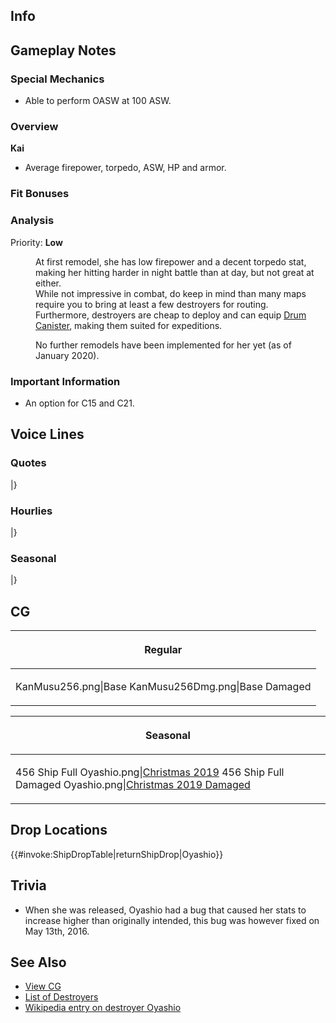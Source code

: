==Info==
{{KanmusuInfo|ID=256}}
{{KanmusuInfo|ID=256a}}

==Gameplay Notes==
===Special Mechanics===
* Able to perform OASW at 100 ASW.

===Overview===
'''Kai'''
* Average firepower, torpedo, ASW, HP and armor.

===Fit Bonuses===
{{:{{BASEPAGENAME}}/Equipment Bonuses}}
{{clear}}

===Analysis===
Priority: '''Low'''

:At first remodel, she has low firepower and a decent torpedo stat, making her hitting harder in night battle than at day, but not great at either.
:While not impressive in combat, do keep in mind than many maps require you to bring at least a few destroyers for routing.
:Furthermore, destroyers are cheap to deploy and can equip [[Drum Canister]], making them suited for expeditions.

:No further remodels have been implemented for her yet (as of January 2020).

===Important Information===
* An option for C15 and C21.

==Voice Lines==
===Quotes===
{{ShipquoteHeader}}
{{ShipquoteKai
|scenario = Introduction
|origin = 陽炎型駆逐艦四番艦、親潮です。司令、第十五駆逐隊、どうぞよろしくご指導ください。お願いいたします！
|translation = I'm the 4th ship of the Kagerou-class destroyers, Oyashio. The 15th Destroyer Division looks forward to your guidance, Commander. If you please!
|audio = Oyashio-Intro.mp3
}}
{{ShipquoteKai
|scenario = Introduction
|kai = yes
|origin = 陽炎型駆逐艦四番艦、親潮、参りました。司令、第十五駆逐隊、引き続きよろしくご指導ください。お願いいたします！
|translation = The 4th ship of the Kagerou-class destroyers, Oyashio, has arrived. The 15th Destroyer Division continues to look forward to your guidance, Commander. If you please!
|audio = OyashioKai-Intro.mp3
}}
{{ShipquoteKai
|scenario = Library
|origin = 陽炎型駆逐艦、四番艦、親潮です。舞鶴生まれです。
僚艦の黒潮さんらと共に、第十五駆逐隊を編成しました。攻略作戦や航空母艦の護衛、鼠輸送も何度も経験しました。 
最期の出撃も……黒潮さんと一緒です。
|translation = I'm the 4th ship of the Kagerou-class destroyers, Oyashio. I was born in Maizuru.
Along with my sister Kuroshio-san and others, we formed the 15th Destroyer Division.<ref>The 15th Destroyer Division being; Oyashio, Kuroshio, Hayashio and Natsushio.</ref> We have experience in escorting invasion operations and carriers to running Tokyo Expresses. 
On my last sortie... I was with Kuroshio-san.<ref>She sank while escorting troop transports to Kolombangara with Kuroshio.</ref>
|audio = Oyashio-Library.mp3
}}
{{ShipquoteKai
|scenario = Secretary 1
|origin = 何？猫かしら……この感じ、違う！ えぇいっ！……ど、どお？ えっ、司令！？ すみません、私、てっきり……
|translation = What's this? This feels like... a cat, wait no! Eeeeh! ... Wh-what was that? Eh, Commander!? Sorry, I just...
|audio = Oyashio-Sec3.mp3
}}
{{ShipquoteKai
|scenario = Secretary 2
|origin = 司令。親潮、参りました。
|translation = Commander. I have arrived.
|audio = Oyashio-Sec1.mp3
}}
{{ShipquoteKai
|scenario = Secretary 3
|origin = 黒潮さん、用意は良いですか？ 第十五駆逐隊、準備万端です！
|translation = Kuroshio-san, are you all ready? The 15th Destroyer Division is all ready!
|audio = Oyashio-Sec2.mp3
}}
{{ShipquoteKai
|scenario = Secretary Idle
|origin = よし。爆雷も問題なし、魚雷もＯＫ、っと。対空兵装も……大丈夫、これなら！ ふぅ、これでいつお呼びがかかっても……あれ？ 司令？ ……司令？ あれ？ いない？
|translation = Right. No problems with the depth charges, torpedoes are also OK. AA weapons are... all fine, all right! Fuu, now whenever the call comes... huh? Commander? ...Commander? Huh? He's gone?
|audio = Oyashio-SecIdle.mp3
}}
{{ShipquoteKai
|scenario = Secretary (Married)
|origin = 黒潮さん、少し時間有る？　あの…司令が最近少しお疲れのようで…元気の出るお夜食を作ろうと思うんだけど、手伝っていただけないでしょうか？　あ、ありがとう♪
|translation = Do you have a minute, Kuroshio-san? Umm... The Commander has been a bit tired lately... I feel like making him dinner to make him feel better, can you give me a hand? Th-thanks♪
|audio = Oyashio-SecMarried.mp3
}}
{{ShipquoteKai
|scenario = Wedding
|origin = 司令？　十五駆の報告書なら先ほど…え、違う？　これは…ぁ、あのっ？！　開けてみてもよろしいでしょうか司令？　開けます…はっ？！　ぁ、あの、うぅっ…私、大切に…大切にします！！
|translation = Commander? I already gave you the report for the DesDiv15... Eh, that's not it? This is... Uh, ummm?! Can I open it now, Commander? I'm opening it... Huh?! Uh, ummm... I'll really... really treasure this!!
|audio = Oyashio-Wedding.mp3
}}
{{ShipquoteKai
|scenario = Player's Score
|origin = 司令！状況分析ですか？了解です、資料をお持ちします。
|translation = Commander! You want a situation analysis? Roger, I'll get you the documents.
|audio = Oyashio-PlayerScore.mp3
}}
{{ShipquoteKai
|scenario = Joining the Fleet
|origin = 第十五駆逐隊、親潮。出撃します！ヨーソロー！
|translation = 15th Destroyer Division, Oyashio. Sortieing! No problem!<ref>The phrase [https://ja.wikipedia.org/wiki/%E3%82%88%E3%81%86%E3%81%9D%E3%82%8D 'Yousoro'] (ようそろ) used to mean a command to go straight ahead. But during the era of the IJN and JMSDF it has changed to mean 'roger' or 'no problems'.</ref>
|audio = Oyashio-JoinFleet.mp3
}}
{{ShipquoteKai
|scenario = Equipment 1
|origin = これは…この兵装なら、親潮、艦隊のお役に立てそうです！
|translation = This is... I can be useful to the fleet with this weapon!
|audio = Oyashio-Equip1.mp3
}}
{{ShipquoteKai
|scenario = Equipment 2
|origin = ありがとうございます、司令！ 対潜兵装も大切ですよね。
|translation = Thank you very much, Commander! Anti-submarine equipment is important too.
|audio = Oyashio-Equip2.mp3
}}
{{ShipquoteKai
|scenario = Equipment 3
|origin = 第十五駆逐隊、問題ありません！
|translation = There are no problem with the 15th Destroyer Division!
|audio = Oyashio-Equip3.mp3
}}
{{ShipquoteKai
|scenario = Supply
|origin = 司令、ありがとうございます。十五駆、直ちに出撃可能です！
|translation = Thank you very much, Commander. 15DesDiv can sortie immediately!
|audio = Oyashio-Supply.mp3
}}
{{ShipquoteKai
|scenario = Docking (Minor Damage)
|origin = 申し訳ありません……私、少しだけ後ろに下がります！ すぐ出ますから！
|translation = Please forgive me... I need to fall back for a while! I'll be right back!
|audio = Oyashio-DockMinor.mp3
}}
{{ShipquoteKai
|scenario = Docking (Major Damage)
|origin = 司令…大変申し訳ありません。いただいた制服をこんなにしてしまって…次は、こんな失敗は絶対にしません！　…絶対に。
|translation = Commander... please forgive me for the trouble. My uniform has turned into such a state... I won't fail like this next time! ...I definitely won't.
|audio = Oyashio-DockMajor.mp3
}}
{{ShipquoteKai
|scenario = Construction
|origin = 司令！新しい艦の建造が完了いたしました！
|translation = Commander! Construction of a new ship has completed!
|audio = Oyashio-Construction.mp3
}}
{{ShipquoteKai
|scenario = Returning from Sortie
|origin = 作戦完了！艦隊、泊地に戻りました。
|translation = Operation complete! The fleet has returned to the anchorage.
|audio = Oyashio-SortieReturn.mp3
}}
{{ShipquoteKai
|scenario = Starting a Sortie
|origin = 艦隊旗艦、親潮が預かります。旗艦、先頭。艦隊、前へ！
|translation = Fleet flagship, Oyashio, taking command. Flagship, taking the lead. Fleet, forwards!
|audio = Oyashio-Sortie.mp3
}}
{{ShipquoteKai
|scenario = Starting a Battle
|origin = 敵艦隊発見、合戦準備。撃ち方ー、はじめっ！
|translation = Enemy spotted, prepare for battle. Open fire!
|audio = Oyashio-BattleStart.mp3
}}
{{ShipquoteKai
|scenario = Attack
|origin = 左舷、砲戦用意。撃て、てーっ！…やった、いける！
|translation = Guns to port. Fire, fire! ...Yes, I hit!
|audio = Oyashio-Attack.mp3
}}
{{ShipquoteKai
|scenario = Night Battle Attack 
|origin = 当たった？いける？…そ、そう…てー！
|translation = Did I hit? I did it? ...A-alright... Fire!
|audio = Oyashio-NightAttack.mp3
}}
{{ShipquoteKai
|scenario = Night Battle
|origin = 艦隊再集結！･･････いいですか？夜戦でとどめを刺します。私に続けっ！
|translation = Fleet regroup! ...All ready? Let's finish this with a night battle. Follow me!
|audio = Oyashio-NightBattle.mp3
}}
{{ShipquoteKai
|scenario = MVP
|origin = うそっ、私が！？司令、本当ですか！？ ……や、やった！黒潮さん、見てましたか？私、やりました！
|translation = No way, me!? Really, Commander!? ...Ho, hooray! Did you see that, Kuroshio-san? I did it!
|audio = Oyashio-MVP.mp3
}}
{{ShipquoteKai
|scenario = Minor Damage 1
|origin = いやあっ！被弾！？何、魚雷？機雷？何！？
|translation = Noooo! I'm hit!? What, a torpedo? A mine? What is it!?<ref>She struck a mine while leaving [https://en.wikipedia.org/wiki/Vila,_Solomon_Islands Vila] after escorting some troops there. Initially she thought it was a torpedo fired from a submarine.</ref>
|audio = Oyashio-MinorDamage1.mp3
}}
{{ShipquoteKai
|scenario = Minor Damage 2
|origin = いやああああっ！？…いったぁ…も、もうっ！
|translation = Noooooooo!? ...ow ow... J-jeez!
|audio = Oyashio-MinorDamage2.mp3
}}
{{ShipquoteKai
|scenario = Major Damage
|origin = 後部に直撃！？ 嘘！ ま、まだ戦える？ いける？
|translation = Direct hit on the stern!? No way! C-can I still fight? Let's go?<ref>After she was rendered dead in the water by a mine, a US air attack scored a direct hit on her stern near the rear turret.</ref>
|audio = Oyashio-MajorDamage.mp3
}}
{{ShipquoteKai
|scenario = Sunk
|origin = 私……また、沈むのかな……黒潮さん……陽炎姉さん……ごめん…な…さい…
|translation = I'm... sinking again huh... Kuroshio-san... Kagerou ane-san... I'm... sor... ry...
|audio = Oyashio-Sinking.mp3
}}
|} <references/>

{{clear}}

===Hourlies===
{{ShipquoteHeader | type = hourly}}
{{ShipquoteKai
|scenario = 00:00 
|origin = ちょうど、午前０時。この時間は艦隊も静かですね。司令、本日の司令付き秘書艦は、不肖、この親潮が担当させて頂きます。万事お任せ下さい。
|translation = It is currently midnight. The fleet is quiet at this time. Tomorrow my humble self will be performing the duty of secretary ship, Commander. Please leave everything to me.
|audio = OyashioKai-0000.mp3
}}
{{ShipquoteKai
|scenario = 01:00 
|origin = マルヒトマルマル。司令、ご報告です。艦隊泊地に異常なし。静かな、夜です。
|translation = 0100. Reporting in, Commander. Nothing is happening in the anchorage. It's a quiet night.
|audio = OyashioKai-0100.mp3
}}
{{ShipquoteKai
|scenario = 02:00 
|origin = マルフタマルマル。司令、ご報告です。提督室を出たところの廊下で…あ、そうですね。司令、了解です。些事はご報告しないようにいたします。
|translation = 0200. Reporting in, Commander. The corridor outside your room is... ah, is that so. Commander, roger that. I'll stop reporting on trivial things.
|audio = OyashioKai-0200.mp3
}}
{{ShipquoteKai
|scenario = 03:00 
|origin = ﾏﾙｻﾝﾏﾙﾏﾙ。司令、お休みですか？　うふふっ♪　司令の寝顔、可愛い♪　ずっと見ていようかな…あ、そうだ。毛布をかけて差し上げよう。
|translation = 0300. Are you asleep, Commander? Ufufu~♪ The Commander's sleeping face is cute♪ I could stare at it forever... Ah, that's right. I should get him a blanket.
|audio = OyashioKai-0300.mp3
}}
{{ShipquoteKai
|scenario = 04:00 
|origin = あ、司令。お目覚めですか？　あ、はい。ほんの少しだけ、お休みになられていて…今、時刻はマルヨンマルマルです。まだ、少しお休みになっていて下さい。
|translation = Ah, Commander. Are you awake? Ah, yes. You needed to rest for a while... The time is now, 0400. Please rest a while longer.
|audio = OyashioKai-0400.mp3
}}
{{ShipquoteKai
|scenario = 05:00 
|origin = マルゴーマルマル。司令、ご報告です。親潮、朝食の準備に入ります。今朝の献立は、麦飯にほうれん草のお味噌汁、後は刻み大根の炒め物を予定しています。
|translation = 0500. Reporting in, Commander. I have finished preparing breakfast. This morning's menu is, barley rice with spinach miso soup, followed by some fried shredded radish.
|audio = OyashioKai-0500.mp3
}}
{{ShipquoteKai
|scenario = 06:00 
|origin = マルロクマルマル。司令、ご報告です。艦隊に総員起こしをかけました。おはようございます！　本日も共に頑張ってまいりましょう。
|translation = 0600. Reporting in, Commander. The fleet has been assembled. Good morning! Let's all give our best today.
|audio = OyashioKai-0600.mp3
}}
{{ShipquoteKai
|scenario = 07:00 
|origin = マルナナマルマル。司令。ご朝食、こちらの机にご用意にしておきました。今、熱いお茶もお淹れいたしますね。一段落したら召し上がって下さい。
|translation = 0700. I'll lay the breakfast out on your desk, Commander. I'll go make some hot tea for you now. Please help yourself when I'm done.			
|audio = OyashioKai-0700.mp3
}}
{{ShipquoteKai
|scenario = 08:00 
|origin = マルハチマルマル。司令、ご朝食、お替わりもしていただき…あたし！…いえ、この親潮、うれしっ…！いえ、光栄です！ご昼食の用意も、どうぞお任せ下さい。
|translation = 0800. Thanks for having a second helping, Commander... I'm! ...No, I am happy...! No, I'm honoured! Please leave lunch to me as well.<ref>She slips up with her formal speech repeatedly.</ref>
|audio = OyashioKai-0800.mp3
}}
{{ShipquoteKai
|scenario = 09:00 
|origin = ヒトキュウマルマル。司令、ご報告です。黒潮、親潮、第１５駆逐隊、第一小隊、集合しました。これより、第１８駆逐隊と合同で訓練を。
|translation = 0900. Reporting in, Commander. Kuroshio, Oyashio, 15th Destroyer Division, 1st Platoon, reporting in. We will now begin joint training with the 18th Destroyer Division.<ref>DesDiv18 being Kagerou, Shiranui, Kasumi and Arare.</ref>
|audio = OyashioKai-0900.mp3
}}
{{ShipquoteKai
|scenario = 10:00 
|origin = ヒトマルマルマル。陽炎姉さん？！　はい、親潮、しっかりやっています。ご安心を。あ、不知火姉さん。あ、はい！　御指導、御鞭撻、何時もありがとうございます！
|translation = 1000. Kagerou nee-san?! Yes, I'm doing fine. Don't worry. Ah, Shiranui nee-san. Ah, yes! Thank you for always training and encouraging me!
|audio = OyashioKai-1000.mp3
}}
{{ShipquoteKai
|scenario = 11:00 
|origin = ヒトヒトマルマル。黒潮さん、よかったらお昼ご一緒しますか？ そうですか！司令、構わないでしょうか？わぁ...! はい! ありがとうございます。
|translation = 1100. Would you like to join us for lunch, Kuroshio-san? Alright! Do you mind, Commander? Yay...! Yes! Thank you.
|audio = OyashioKai-1100.mp3
}}
{{ShipquoteKai
|scenario = 12:00 
|origin = ヒトフタマルマル。司令、黒潮さん。ご昼食は、稲荷寿司にしてみました。中身は、五目御飯仕立てです。召し上がってみてください。お茶は、ここに置きますね？
|translation = 1200. Commander, Kuroshio-san. Lunch is, inari sushi. Inside is mixed rice. Please help yourself. I'll leave the tea over here ok?<ref>[https://cookpad.com/search/%E4%BA%94%E7%9B%AE%E3%81%94%E9%A3%AF 'Gomuku gohan'] (五目御飯) is a type of dish where fish and vegetables are mixed into the rice.</ref>
|audio = OyashioKai-1200.mp3
}}
{{ShipquoteKai
|scenario = 13:00 
|origin = ヒトサンマルマル。司令、ご報告です。午後の艦隊運営、開始いたしました。遠征部隊の完備についてご相談が有りますので、よろしければ会議室で打合せをさせて頂いていいでしょうか？
|translation = 1300. Reporting in, Commander. The fleet's afternoon operations have begun. We need to discuss the composition of the expedition fleets so can we please meet in the conference room?
|audio = OyashioKai-1300.mp3
}}
{{ShipquoteKai
|scenario = 14:00 
|origin = ヒトヨンマルマル。司令、お疲れ様です。遠征部隊による兵站確保についてですが…司令？　あ、あの…司令？　…あはは、良かった。少しお疲れのようです。お休みになりますか？
|translation = 1400. Thank you for your hard work, Commander. About securing supply lines with the expedition fleets... Commander? Um... Commander? ...Ahhaha, thank goodness. You were just a bit tired. Do you need a rest?
|audio = OyashioKai-1400.mp3
}}
{{ShipquoteKai
|scenario = 15:00 
|origin = ヒトゴーマルマ…あ、照月さん？！　お疲れ様です。どうされたんですか？　え、このお菓子を差し入れに？　美味しそう♪　ありがとうございます！　お茶でも如何ですか？
|translation = 150... Ah, Teruzuki-san?! Thank you for your hard work. How have you been? Eh, you're giving me these snacks? They're delicious♪ Thank you very much! Would you like some tea?
|audio = OyashioKai-1500.mp3
}}
{{ShipquoteKai
|scenario = 16:00 
|origin = ヒトロクマルマル。照月さんですか？そうですね二水戦の一翼としてあの時は、そうですね。あの島、あの海域には何度か行きました、ね。
|translation = 1600. Teruzuki-san? That's right, we served together in the 2nd Torpedo Squadron during those times. We went to that island, that sea, a few times.<ref>Referring to [https://en.wikipedia.org/wiki/Naval_Battle_of_Guadalcanal Gudadalcanal] in the Solomon Sea.</ref>
|audio = OyashioKai-1600.mp3
}}
{{ShipquoteKai
|scenario = 17:00 
|origin = ヒトナナマルマル。司令、ご報告です。夕日がきれいです!綺麗... 写真に撮っておきたいですね。すみません! 勤務中に...
|translation = 1700. Reporting in, Commander. The setting sun is beautiful! So pretty... I want to take a picture. Sorry! Doing this on duty...
|audio = OyashioKai-1700.mp3
}}
{{ShipquoteKai
|scenario = 18:00 
|origin = ヒトハチマルマル。司令、お夕食もあたしっ…！いえ、親潮がご用意いたします。和洋、どちらがよろしいですか？お好みをお知らせ下さい。
|translation = 1800. Leave dinner to me too, Commander...! No, I'll prepare dinner. DO you want Japanese or European food? Please let me know your preference.
|audio = OyashioKai-1800.mp3
}}
{{ShipquoteKai
|scenario = 19:00 
|origin = ヒトキュウマルマル。司令、お夕食の用意ができました。こちらのテーブルにいらっしゃって下さい。今夜の献立はっ…！　っ、喜んでい頂けて、良かったです。頑張った甲斐がありました♪
|translation = 1900. Dinner is ready, COmmander. Please be seated at this table. Tonight's menu is...! I'm glad you like it. It was worth putting in all that effort♪
|audio = OyashioKai-1900.mp3
}}
{{ShipquoteKai
|scenario = 20:00 
|origin = フタマルマルマル。司令、食後は珈琲になさいますか？　それとも紅茶を…あ、はい。了解です。お持ちいたしますね。お待ち下さい。
|translation = 2000. Would you like an after-dinner coffee, Commander? Or would you prefer tea... ah, yes. Roger. I'll go get some. Please wait.
|audio = OyashioKai-2000.mp3
}}
{{ShipquoteKai
|scenario = 21:00 
|origin = フタヒトマルマル。司令、ご報告です。三水戦の皆さんが出撃していき…あ、その報告は要らない…のですね？　申し訳ありません、了解しました。
|translation = 2100. Reporting in, Commander. The 3rd Torpedo Squadron has sortied... ah, you don't need... that report? Roger that, please forgive me.
|audio = OyashioKai-2100.mp3
}}
{{ShipquoteKai
|scenario = 22:00 
|origin =フタフタマルマル。え、潜水艦ですか？はい、強力な艦艇だと思います。敵としても大きな脅威ですが優秀な潜水艦は味方だったら、とても頼もしい存在だと思います。 
|translation = 2200. Eh, the submarines? Yes, I feel that they are powerful ships. Enemy submarines are a big threat but having excellent friendly submarines makes me feel safe.
|audio = OyashioKai-2200.mp3
}}
{{ShipquoteKai
|scenario = 23:00 
|origin = フタサンマルマル。司令、本日も一日大変お疲れ様でした。明日もこの親潮、司令のお力に成れればと思います。お忙しいとは思いますが、少しでもお休みになっていただけると嬉しいです。
|translation = 2300. Commander, thank you for all your hard work today. I hope to be able to lend you my strength tomorrow too. I'd be happy if you could take a bit of rest even if you're busy.
|audio = OyashioKai-2300.mp3
}}
|} <references/>

{{clear}}

===Seasonal===
{{SeasonalHeaderOld}}
{{SeasonalQuote
|scenario = [[Seasonal/Rainy_Season_2016|Rainy Season 2016]]
|origin = この季節は、少しだけ心が静みます…司令。あぁ、ごめんなさい、大丈夫です。司令に心配かけるわけにはいかない。私、頑張ります。平気です！
|translation =	This season comforts me a bit… Commander. Ah, I’m sorry, I’m fine. I can’t have you worrying about me. I’ll work hard. I’m fine!
|audio = Oyashio_Rainy_Season_2016_Sec1.mp3
|notes = 
}}
{{SeasonalQuote
|scenario = [[Seasonal/Early_Summer_2016|Early Summer 2016]]
|origin = 黒潮さん…それ、どうしたの？えぇ、水着？ 何のためですか？海？海には毎日行っていますが…司令に、見せる。どうしてですか？えぇ？ええぇ！？
|translation =	What’s… that, Kuroshio? Eh, a swimsuit? What for? The sea? But we go out to sea everyday… To show the Commander. Why? Eh? Eeeeeeh!?
|audio = Oyashio_Early_Summer_Sec1_2016.ogg
|notes = 
}}
{{SeasonalQuote
|scenario = [[Seasonal/Autumn_2016|Autumn 2016]]
|origin = 秋になりました。大鷹さんが就役された季節。また、お会いできると良いな。きっと。
|translation =	Autumn is here. This is the time of year when Taiyou was commissioned. It’d be nice if I can see her again. It certainly would.
|audio = Oyashio_Autumn_2016_Sec1.mp3
|notes = 
}}
{{SeasonalQuote
|scenario = [[Seasonal/Saury_2016|Saury Festival 2016]]
|origin = さぁ、秋刀魚漁、ですか？了解です！第十五駆逐隊、秋刀魚漁支援に出撃します！黒潮さん、灯りを持って。参りましょう！
|translation =	Well then, saury fishing? Roger! Destroyer Division 15, sortieing to provide support for saury fishing! Bring a light, Kuroshio. Let’s go!
|audio = Oyashio_Sec1_Saury_2016.mp3
|notes = 
}}
{{SeasonalQuote
|scenario = [[Seasonal/Christmas_2016|Christmas 2016]]
|origin = 司令、ケーキはこちらに取り分けておきました。あの料理も取ってきますね！…七面鳥…立派な鶏肉ですね。美味しそう…はい、司令、こちらです！
|translation =	I’ve cut the cake, Commander. I’ll go get that dish too! …Turkey… It’s a splendid poultry dish. It looks delicious… Here, have some, Commander!
|audio = Oyashio_Christmas_2016_Sec1.mp3
|notes = 
}}
{{SeasonalQuote
|scenario = [[Seasonal/End_of_Year_2016|End of Year 2016]]
|origin = 大掃除？もうその季節なのですね。あたしもがんばろう！あぁ、不知火姉さん。はい、親潮、提督室の雑巾だけたんとさせていただけいます。えぇ、ご一緒に？はい！
|translation =	Spring cleaning? It’s already that time of year. I’ll work hard! Ah, Shiranui-neesan. Yes, I’ll go wipe down the Admiral’s office. Eh, you’ll come with me? Yes!
|audio = Oyashio_End_Of_Year_2016_Sec1.mp3
|notes = 
}}
{{SeasonalQuote
|scenario = [[Seasonal/New_Year_2017|New Year 2017]]
|origin = 司令、新年あけましておめでとうございます！本年も第十六駆逐隊、そして陽炎型駆逐艦をご指導ご鞭撻、引き続きどうぞよろしくお願い致します！
|translation =	Happy New Year, Commander! Please continue to give your guidance and support to the 16th Destroyer Division and the Kagerou-class destroyers this year too!
|audio = Oyashio_New_Year_2017_sec1.mp3
|notes = 
}}
{{SeasonalQuote
|scenario = [[Seasonal/Setsubun_2017|Setsubun 2017]]
|origin = 節分ですね。黒潮さん、十五駆や十八駆の鬼役は今年はどうなたですか？あぁ、知らない。そう…誰が担当するんだろう…
|translation =	It’s Setsubun. Who’s playing the Oni for DesDiv15 and DesDiv18 this year, Kuroshio? Ah, you don’t know. I see… Who is it then…
|audio = Oyashio_Setsubun_2017.mp3
|notes = 
}}
{{SeasonalQuote
|scenario = [[Seasonal/Valentine%27s_Day_2017|Valentine’s Day 2017]]
|origin = 司令、あ、あの、これを…これを、受け取ってください！あた…いえ、親潮のチョコレートです！て、手作りで…あ、あの、すみません！
|translation =	Commander, uh-umm, ple… please accept this! I… No, it’s my chocolate! I-it’s handmade… Uh-umm, excuse me!
|audio = Oyashio_Valentine_Sec1.ogg
|notes = 
}}
{{SeasonalQuote
|scenario = [[Seasonal/White_Day_2017|White Day 2017]]
|origin = あぁ、翔鶴さんと瑞鶴さん…司令から何か頂いている…いいなぁ……私は違うかな…えぇ、し、司令！？こちらを…私に！？本当に！？ありがとうございます！！
|translation =	Ah, Shoukaku-san and Zuikaku-san… got something from the Commander… How nice… I wonder if I will too… Eh, Co-commander!? Is this… for me!? Really!? Thank you very much!!
|audio = Oyashio_White_Day_2017.mp3
|notes = 
}}
{{SeasonalQuote
|scenario = [[Seasonal/Coming_of_Spring_2017|Spring 2017]]
|origin = 春…桜が綺麗ですね。そうだ、司令。今度のお休み、十五駆でお花見に行く予定なんです。良かったら、ご一緒に行きませんか？あたし、お弁当作ります！
|translation =	It’s spring… The cherry blossoms are beautiful. I know, Commander. I’m going cherry blossom viewing with DesDiv15 on my next day off. If you don’t mind, would you like to join me? I’ll be making a bento!
|audio = Oyashio_Spring_Sec1_2017.mp3
|notes = 
}}
{{SeasonalQuote
|scenario = [[Seasonal/Fourth_Anniversary|4th Anniversary]]
|origin = 司令！艦隊、四周年を迎えたそうです！本当に、おめでとうございます！ 親潮もお祝い申し上げます！おめでとうございます！
|translation =	Commander! Looks like the fleet’s 4th Anniversary is here! My sincerest congratulations! I’d like to give you my regards! Congratulations!
|audio = Oyashio_4th_Anniversary_Sec1_2017.mp3
|notes = 
}}
|}<references/>

{{clear}}

==CG==
{| class="mw-collapsible mw-collapsed wikitable" style="width: 100%;"
!Regular
|-
|<gallery>
KanMusu256.png|Base
KanMusu256Dmg.png|Base Damaged
</gallery>
|}

{| class="mw-collapsible mw-collapsed wikitable" style="width: 100%;"
!Seasonal
|-
|<gallery>
456 Ship Full Oyashio.png|[[Seasonal/Christmas_2019|Christmas 2019]]
456 Ship Full Damaged Oyashio.png|[[Seasonal/Christmas_2019|Christmas 2019 Damaged]]
</gallery>
|}

==Drop Locations==
{{#invoke:ShipDropTable|returnShipDrop|Oyashio}}

==Trivia==
*When she was released, Oyashio had a bug that caused her stats to increase higher than originally intended, this bug was however fixed on May 13th, 2016.

==See Also==
*[[{{PAGENAMEE}}/Gallery|View {{PAGENAME}} CG]]
*[[EliteDD|List of Destroyers]]
*[[wikipedia:Japanese_destroyer_Oyashio|Wikipedia entry on destroyer Oyashio]]
{{shiplist}}